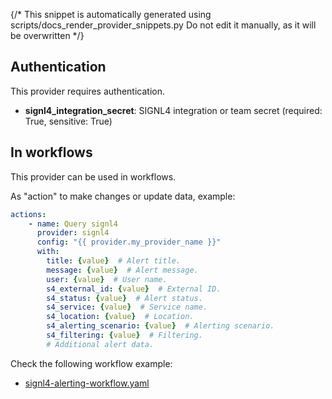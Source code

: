 {/* This snippet is automatically generated using scripts/docs_render_provider_snippets.py 
Do not edit it manually, as it will be overwritten */}

## Authentication
This provider requires authentication.
- **signl4_integration_secret**: SIGNL4 integration or team secret (required: True, sensitive: True)


## In workflows

This provider can be used in workflows.



As "action" to make changes or update data, example:
```yaml
actions:
    - name: Query signl4
      provider: signl4
      config: "{{ provider.my_provider_name }}"
      with:
        title: {value}  # Alert title.
        message: {value}  # Alert message.
        user: {value}  # User name.
        s4_external_id: {value}  # External ID.
        s4_status: {value}  # Alert status.
        s4_service: {value}  # Service name.
        s4_location: {value}  # Location.
        s4_alerting_scenario: {value}  # Alerting scenario.
        s4_filtering: {value}  # Filtering.
        # Additional alert data.
```




Check the following workflow example:
- [signl4-alerting-workflow.yaml](https://github.com/keephq/keep/blob/main/examples/workflows/signl4-alerting-workflow.yaml)
